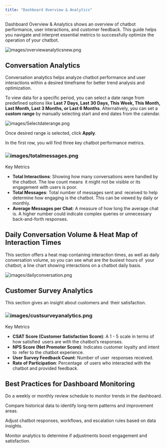 ```yaml
---
title: "Dashboard Overview & Analytics"
---
```


Dashboard Overview & Analytics shows an overview of chatbot performance, user interactions, and customer feedback. This guide helps you navigate and interpret essential metrics to successfully optimize the operation of your chatbot.

![images/overviewanalyticsnew.png](/images/overviewanalyticsnew.png)

## Conversation Analytics

Conversation analytics helps analyze chatbot performance and user interactions within a desired timeframe for better trend analysis and optimization.

To view data for a specific period, you can select a date range from predefined options like **Last 7 Days, Last 30 Days, This Week, This Month, Last Month, Last 3 Months, or Last 6 Months**. Alternatively, you can set a **custom range** by manually selecting start and end dates from the calendar.

![images/Selectdaterange.png](/images/Selectdaterange.png)

Once desired range is selected, click **Apply**.

In the first row, you will find three key chatbot performance metrics.

### ![images/totalmessages.png](/images/totalmessages.png)

Key Metrics

- **Total Interactions**: Showing how many conversations were handled by the chatbot. The low count means it might not be visible or its engagement with users is poor.
- **Total Messages**: Total number of messages sent and received to help determine how engaging is the chatbot. This can be viewed by daily or monthly.
- **Average Messages per Chat**: A measure of how long the average chat is. A higher number could indicate complex queries or unnecessary back-and-forth responses.

## Daily Conversation Volume & Heat Map of Interaction Times

This section offers a heat map containing interaction times, as well as daily conversation volume, so you can see what are the busiest hours of your chatbot; a line chart showing interactions on a chatbot daily basis.

![images/dailyconversation.png](/images/dailyconversation.png)

## Customer Survey Analytics

This section gives an insight about customers and their satisfaction.

### ![images/custsurveyanalytics.png](/images/custsurveyanalytics.png)

Key Metrics

- **CSAT Score (Customer Satisfaction Score)**: A 1 - 5 scale in terms of how satisfied users are with the chatbot’s responses.
- **NPS Score (Net Promoter Score)**: Indicates customer loyalty and intent to refer to the chatbot experience.
- **User Survey Feedback Count**: Number of user responses received.
- **Rate of Participation**: Percentage of users who interacted with the chatbot and provided feedback.

## Best Practices for Dashboard Monitoring

<Icon icon="circle-check" /> Do a weekly or monthly review schedule to monitor trends in the dashboard.

<Icon icon="circle-check" /> Compare historical data to identify long-term patterns and improvement areas.

<Icon icon="circle-check" /> Adjust chatbot responses, workflows, and escalation rules based on data insights.

<Icon icon="circle-check" /> Monitor analytics to determine if adjustments boost engagement and satisfaction.